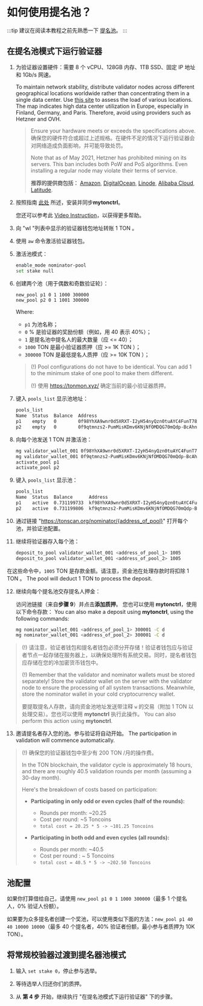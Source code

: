 
# 如何使用提名池？

:::tip
建议在阅读本教程之前先熟悉一下 [提名池](/v3/documentation/smart-contracts/contracts-specs/nominator-pool)。
:::

## 在提名池模式下运行验证器

1. 为验证器设置硬件：需要 8 个 vCPU、128GB 内存、1TB SSD、固定 IP 地址和 1Gb/s 网速。

   To maintain network stability, distribute validator nodes across different geographical locations worldwide rather than concentrating them in a single data center. Use [this site](https://status.toncenter.com/) to assess the load of various locations. The map indicates high data center utilization in Europe, especially in Finland, Germany, and Paris. Therefore, avoid using providers such as Hetzner and OVH.

   > Ensure your hardware meets or exceeds the specifications above. 确保您的硬件符合或超过上述规格。在硬件不足的情况下运行验证器会对网络造成负面影响，并可能导致处罚。
   >
   > Note that as of May 2021, Hetzner has prohibited mining on its servers. This ban includes both PoW and PoS algorithms. Even installing a regular node may violate their terms of service.
   >
   > **推荐的提供商包括：** [Amazon](https://aws.amazon.com/), [DigitalOcean](https://www.digitalocean.com/), [Linode](https://www.linode.com/), [Alibaba Cloud](https://alibabacloud.com/), [Latitude](https://www.latitude.sh/).

2. 按照指南 [此处](/v3/guidelines/nodes/running-nodes/full-node#install-the-mytonctrl) 所述，安装并同步**mytonctrl**。

   您还可以参考此 [Video Instruction](/v3/guidelines/nodes/running-nodes/full-node#run-a-node-video)，以获得更多帮助。

3. 向 "wl "列表中显示的验证器钱包地址转账 1  TON 。

4. 使用 `aw` 命令激活验证器钱包。

5. 激活池模式：

   ```bash
   enable_mode nominator-pool
   set stake null
   ```

6. 创建两个池（用于偶数和奇数验证轮）：

   ```bash
   new_pool p1 0 1 1000 300000
   new_pool p2 0 1 1001 300000
   ```

   Where:

   - `p1` 为池名称；
   - `0` % 是验证器的奖励份额（例如，用 40 表示 40%）；
   - `1` 是提名池中提名人的最大数量（应 \<= 40）；
   - `1000`  TON 是最小验证器质押（应 >= 1K  TON ）；
   - `300000`  TON 是最低提名人质押（应 >= 10K  TON ）；

   > (!) Pool configurations do not have to be identical. You can add 1 to the minimum stake of one pool to make them different.
   >
   > (!) 使用 https://tonmon.xyz/ 确定当前的最小验证器质押。

7. 键入 `pools_list` 显示池地址：

   ```bash
   pools_list
   Name  Status  Balance  Address
   p1    empty   0        0f98YhXA9wnr0d5XRXT-I2yH54nyQzn0tuAYC4FunT780qIT
   p2    empty   0        0f9qtmnzs2-PumMisKDmv6KNjNfOMDQG70mQdp-BcAhnV5jL
   ```

8. 向每个池发送 1  TON 并激活池：

   ```bash
   mg validator_wallet_001 0f98YhXA9wnr0d5XRXT-I2yH54nyQzn0tuAYC4FunT780qIT 1
   mg validator_wallet_001 0f9qtmnzs2-PumMisKDmv6KNjNfOMDQG70mQdp-BcAhnV5jL 1
   activate_pool p1
   activate_pool p2
   ```

9. 键入 `pools_list` 显示池：

   ```bash
   pools_list
   Name  Status  Balance      Address
   p1    active  0.731199733  kf98YhXA9wnr0d5XRXT-I2yH54nyQzn0tuAYC4FunT780v_W
   p2    active  0.731199806  kf9qtmnzs2-PumMisKDmv6KNjNfOMDQG70mQdp-BcAhnV8UO
   ```

10. 通过链接 "https://tonscan.org/nominator/{address_of_pool}" 打开每个池，并验证池配置。

11. 继续将验证器存入每个池：

    ```bash
    deposit_to_pool validator_wallet_001 <address_of_pool_1> 1005
    deposit_to_pool validator_wallet_001 <address_of_pool_2> 1005
    ```

在这些命令中，`1005` TON 是存款金额。请注意，资金池在处理存款时将扣除 1  TON 。 The pool will deduct 1 TON to process the deposit.

12. 继续向每个提名池交存提名人押金：

    访问池链接（来自**步骤 9**）并点击**添加质押**。
    您也可以使用 **mytonctrl**，使用以下命令存款：
    You can also make a deposit using **mytonctrl**, using the following commands:

    ```bash
    mg nominator_wallet_001 <address_of_pool_1> 300001 -C d
    mg nominator_wallet_001 <address_of_pool_2> 300001 -C d
    ```

> (!) 请注意，验证者钱包和提名者钱包必须分开存储！验证者钱包应与验证者节点一起存储在服务器上，以确保处理所有系统交易。同时，提名者钱包应存储在您的冷加密货币钱包中。
>
> (!) Remember that the validator and nominator wallets must be stored separately! Store the validator wallet on the server with the validator node to ensure the processing of all system transactions. Meanwhile, store the nominator wallet in your cold cryptocurrency wallet.
>
> 要提取提名人存款，请向资金池地址发送带注释 `w` 的交易（附加 1  TON 以处理交易）。您也可以使用 **mytonctrl** 执行此操作。 You can also perform this action using **mytonctrl**.

13. 邀请提名者存入您的池。参与验证将自动开始。 The participation in validation will commence automatically.

> (!) 确保您的验证器钱包中至少有 200  TON /月的操作费。
>
> In the TON blockchain, the validator cycle is approximately 18 hours, and there are roughly 40.5 validation rounds per month (assuming a 30-day month).
>
> Here's the breakdown of costs based on participation:
>
> - **Participating in only odd or even cycles (half of the rounds):**
>
>   - Rounds per month: ~20.25
>   - Cost per round: ~5 Toncoins
>   - `total cost = 20.25 * 5 -> ~101.25 Toncoins`
>
> - **Participating in both odd and even cycles (all rounds):**
>   - Rounds per month: ~40.5
>   - Cost per round : ~ 5 Toncoins
>   - `total cost = 40.5 * 5 -> ~202.50 Toncoins`

## 池配置

如果你打算借给自己，请使用 `new_pool p1 0 1 1000 300000`（最多 1 个提名人，0% 验证人份额）。

如果要为众多提名者创建一个奖池，可以使用类似下面的方法：`new_pool p1 40 40 10000 10000`（最多 40 个提名者，40% 验证者份额，最小参与者质押为 10K TON）。

## 将常规校验器过渡到提名器池模式

1. 输入 `set stake 0`，停止参与选举。

2. 等待选举人归还你们的质押。

3. 从 **第 4 步** 开始，继续执行 "在提名池模式下运行验证器" 下的步骤。
   <Feedback />
